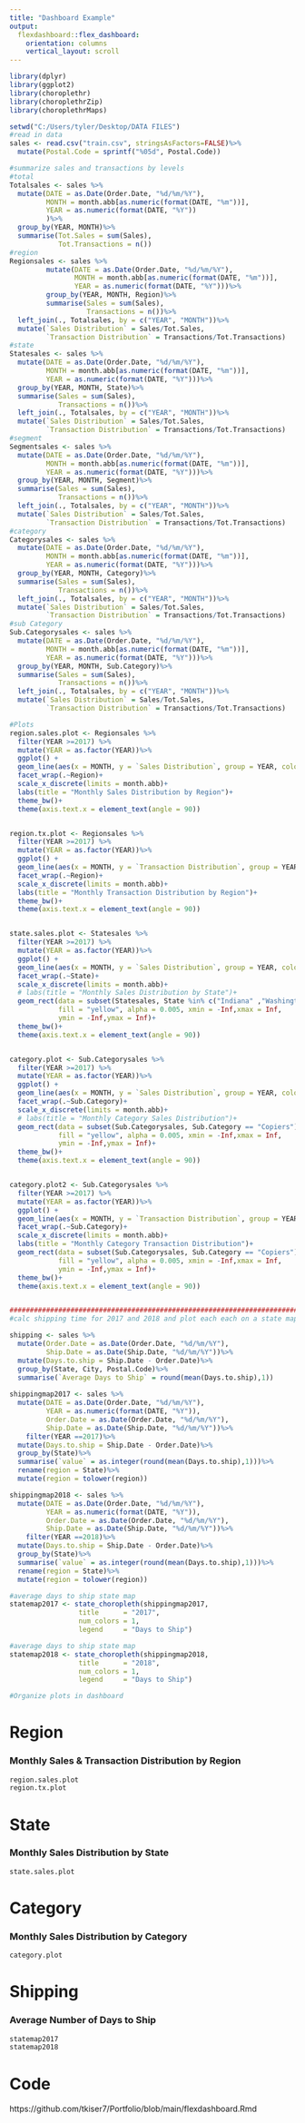 ---
title: "Dashboard Example"
output: 
  flexdashboard::flex_dashboard:
    orientation: columns
    vertical_layout: scroll
---

```{r setup, include=FALSE}
library(dplyr)
library(ggplot2)
library(choroplethr)
library(choroplethrZip)
library(choroplethrMaps)

setwd("C:/Users/tyler/Desktop/DATA FILES")
#read in data
sales <- read.csv("train.csv", stringsAsFactors=FALSE)%>%
  mutate(Postal.Code = sprintf("%05d", Postal.Code))

#summarize sales and transactions by levels
#total
Totalsales <- sales %>%
  mutate(DATE = as.Date(Order.Date, "%d/%m/%Y"),
         MONTH = month.abb[as.numeric(format(DATE, "%m"))],
         YEAR = as.numeric(format(DATE, "%Y"))
         )%>%
  group_by(YEAR, MONTH)%>%
  summarise(Tot.Sales = sum(Sales),
            Tot.Transactions = n())
#region
Regionsales <- sales %>%
         mutate(DATE = as.Date(Order.Date, "%d/%m/%Y"),
                MONTH = month.abb[as.numeric(format(DATE, "%m"))],
                YEAR = as.numeric(format(DATE, "%Y")))%>%
         group_by(YEAR, MONTH, Region)%>%
         summarise(Sales = sum(Sales),
                   Transactions = n())%>%
  left_join(., Totalsales, by = c("YEAR", "MONTH"))%>%
  mutate(`Sales Distribution` = Sales/Tot.Sales,
         `Transaction Distribution` = Transactions/Tot.Transactions)
#state
Statesales <- sales %>%
  mutate(DATE = as.Date(Order.Date, "%d/%m/%Y"),
         MONTH = month.abb[as.numeric(format(DATE, "%m"))],
         YEAR = as.numeric(format(DATE, "%Y")))%>%
  group_by(YEAR, MONTH, State)%>%
  summarise(Sales = sum(Sales),
            Transactions = n())%>%
  left_join(., Totalsales, by = c("YEAR", "MONTH"))%>%
  mutate(`Sales Distribution` = Sales/Tot.Sales,
         `Transaction Distribution` = Transactions/Tot.Transactions)
#segment
Segmentsales <- sales %>%
  mutate(DATE = as.Date(Order.Date, "%d/%m/%Y"),
         MONTH = month.abb[as.numeric(format(DATE, "%m"))],
         YEAR = as.numeric(format(DATE, "%Y")))%>%
  group_by(YEAR, MONTH, Segment)%>%
  summarise(Sales = sum(Sales),
            Transactions = n())%>%
  left_join(., Totalsales, by = c("YEAR", "MONTH"))%>%
  mutate(`Sales Distribution` = Sales/Tot.Sales,
         `Transaction Distribution` = Transactions/Tot.Transactions)
#category
Categorysales <- sales %>%
  mutate(DATE = as.Date(Order.Date, "%d/%m/%Y"),
         MONTH = month.abb[as.numeric(format(DATE, "%m"))],
         YEAR = as.numeric(format(DATE, "%Y")))%>%
  group_by(YEAR, MONTH, Category)%>%
  summarise(Sales = sum(Sales),
            Transactions = n())%>%
  left_join(., Totalsales, by = c("YEAR", "MONTH"))%>%
  mutate(`Sales Distribution` = Sales/Tot.Sales,
         `Transaction Distribution` = Transactions/Tot.Transactions)
#sub Category
Sub.Categorysales <- sales %>%
  mutate(DATE = as.Date(Order.Date, "%d/%m/%Y"),
         MONTH = month.abb[as.numeric(format(DATE, "%m"))],
         YEAR = as.numeric(format(DATE, "%Y")))%>%
  group_by(YEAR, MONTH, Sub.Category)%>%
  summarise(Sales = sum(Sales),
            Transactions = n())%>%
  left_join(., Totalsales, by = c("YEAR", "MONTH"))%>%
  mutate(`Sales Distribution` = Sales/Tot.Sales,
         `Transaction Distribution` = Transactions/Tot.Transactions)

#Plots
region.sales.plot <- Regionsales %>%
  filter(YEAR >=2017) %>%
  mutate(YEAR = as.factor(YEAR))%>%
  ggplot() +
  geom_line(aes(x = MONTH, y = `Sales Distribution`, group = YEAR, color = YEAR), size = 1)+
  facet_wrap(.~Region)+
  scale_x_discrete(limits = month.abb)+
  labs(title = "Monthly Sales Distribution by Region")+
  theme_bw()+
  theme(axis.text.x = element_text(angle = 90))


region.tx.plot <- Regionsales %>%
  filter(YEAR >=2017) %>%
  mutate(YEAR = as.factor(YEAR))%>%
  ggplot() +
  geom_line(aes(x = MONTH, y = `Transaction Distribution`, group = YEAR, color = YEAR), size = 1)+
  facet_wrap(.~Region)+
  scale_x_discrete(limits = month.abb)+
  labs(title = "Monthly Transaction Distribution by Region")+
  theme_bw()+
  theme(axis.text.x = element_text(angle = 90))


state.sales.plot <- Statesales %>%
  filter(YEAR >=2017) %>%
  mutate(YEAR = as.factor(YEAR))%>%
  ggplot() +
  geom_line(aes(x = MONTH, y = `Sales Distribution`, group = YEAR, color = YEAR), size = 1)+
  facet_wrap(.~State)+
  scale_x_discrete(limits = month.abb)+
  # labs(title = "Monthly Sales Distribution by State")+
  geom_rect(data = subset(Statesales, State %in% c("Indiana" ,"Washington")), 
            fill = "yellow", alpha = 0.005, xmin = -Inf,xmax = Inf,
            ymin = -Inf,ymax = Inf)+
  theme_bw()+
  theme(axis.text.x = element_text(angle = 90))


category.plot <- Sub.Categorysales %>%
  filter(YEAR >=2017) %>%
  mutate(YEAR = as.factor(YEAR))%>%
  ggplot() +
  geom_line(aes(x = MONTH, y = `Sales Distribution`, group = YEAR, color = YEAR), size = 1)+
  facet_wrap(.~Sub.Category)+
  scale_x_discrete(limits = month.abb)+
  # labs(title = "Monthly Category Sales Distribution")+
  geom_rect(data = subset(Sub.Categorysales, Sub.Category == "Copiers"), 
            fill = "yellow", alpha = 0.005, xmin = -Inf,xmax = Inf,
            ymin = -Inf,ymax = Inf)+
  theme_bw()+
  theme(axis.text.x = element_text(angle = 90))


category.plot2 <- Sub.Categorysales %>%
  filter(YEAR >=2017) %>%
  mutate(YEAR = as.factor(YEAR))%>%
  ggplot() +
  geom_line(aes(x = MONTH, y = `Transaction Distribution`, group = YEAR, color = YEAR), size = 1)+
  facet_wrap(.~Sub.Category)+
  scale_x_discrete(limits = month.abb)+
  labs(title = "Monthly Category Transaction Distribution")+
  geom_rect(data = subset(Sub.Categorysales, Sub.Category == "Copiers"), 
            fill = "yellow", alpha = 0.005, xmin = -Inf,xmax = Inf,
            ymin = -Inf,ymax = Inf)+
  theme_bw()+
  theme(axis.text.x = element_text(angle = 90))


##################################################################################
#calc shipping time for 2017 and 2018 and plot each each on a state map to see which states had the slowest/fastest shiping time

shipping <- sales %>%
  mutate(Order.Date = as.Date(Order.Date, "%d/%m/%Y"),
         Ship.Date = as.Date(Ship.Date, "%d/%m/%Y"))%>%
  mutate(Days.to.ship = Ship.Date - Order.Date)%>%
  group_by(State, City, Postal.Code)%>%
  summarise(`Average Days to Ship` = round(mean(Days.to.ship),1))
         
shippingmap2017 <- sales %>%
  mutate(DATE = as.Date(Order.Date, "%d/%m/%Y"),
         YEAR = as.numeric(format(DATE, "%Y")),
         Order.Date = as.Date(Order.Date, "%d/%m/%Y"),
         Ship.Date = as.Date(Ship.Date, "%d/%m/%Y"))%>%
    filter(YEAR ==2017)%>%
  mutate(Days.to.ship = Ship.Date - Order.Date)%>%
  group_by(State)%>%
  summarise(`value` = as.integer(round(mean(Days.to.ship),1)))%>%
  rename(region = State)%>%
  mutate(region = tolower(region))

shippingmap2018 <- sales %>%
  mutate(DATE = as.Date(Order.Date, "%d/%m/%Y"),
         YEAR = as.numeric(format(DATE, "%Y")),
         Order.Date = as.Date(Order.Date, "%d/%m/%Y"),
         Ship.Date = as.Date(Ship.Date, "%d/%m/%Y"))%>%
    filter(YEAR ==2018)%>%
  mutate(Days.to.ship = Ship.Date - Order.Date)%>%
  group_by(State)%>%
  summarise(`value` = as.integer(round(mean(Days.to.ship),1)))%>%
  rename(region = State)%>%
  mutate(region = tolower(region))

#average days to ship state map
statemap2017 <- state_choropleth(shippingmap2017,
                 title      = "2017",
                 num_colors = 1,
                 legend     = "Days to Ship")

#average days to ship state map
statemap2018 <- state_choropleth(shippingmap2018,
                 title      = "2018",
                 num_colors = 1,
                 legend     = "Days to Ship")

#Organize plots in dashboard
```


Region
======================================================================
### Monthly Sales & Transaction Distribution by Region
```{r figures-side, fig.show="hold", out.width="50%"}
region.sales.plot
region.tx.plot
```

State
======================================================================
### Monthly Sales Distribution by State
```{r echo=FALSE, error=TRUE, fig.height=16, fig.width=16, message=FALSE, warning=FALSE}
state.sales.plot
```

Category
======================================================================
### Monthly Sales Distribution by Category
```{r echo=FALSE, error=TRUE, fig.height=8, fig.width=14, message=FALSE, warning=FALSE}
category.plot
```

Shipping
======================================================================
### Average Number of Days to Ship 

```{r fig.show="hold", out.width="50%"}
statemap2017
statemap2018
```

Code
======================================================================
https://github.com/tkiser7/Portfolio/blob/main/flexdashboard.Rmd
